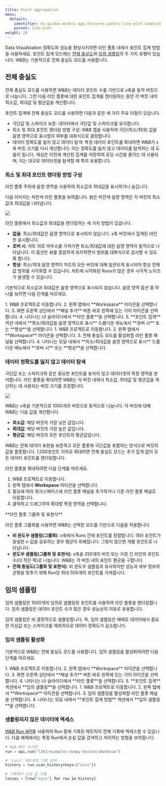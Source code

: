 ```yaml
---
title: Point aggregation
menu:
  default:
    identifier: ko-guides-models-app-features-panels-line-plot-sampling
    parent: line-plot
weight: 20
---
```


Data Visualization 정확도와 성능을 향상시키려면 라인 플롯 내에서 포인트 집계 방법을 사용하세요. 포인트 집계 모드에는 [전체 충실도](#full-fidelity)와 [임의 샘플링](#random-sampling)의 두 가지 유형이 있습니다. W&B는 기본적으로 전체 충실도 모드를 사용합니다.

## 전체 충실도

전체 충실도 모드를 사용하면 W&B는 데이터 포인트 수를 기반으로 x축을 동적 버킷으로 나눕니다. 그런 다음 라인 플롯에 대한 포인트 집계를 렌더링하는 동안 각 버킷 내의 최소값, 최대값 및 평균값을 계산합니다.

포인트 집계에 전체 충실도 모드를 사용하면 다음과 같은 세 가지 주요 이점이 있습니다.

* 극단값 및 스파이크 보존: 데이터에서 극단값 및 스파이크를 유지합니다.
* 최소 및 최대 포인트 렌더링 방법 구성: W&B 앱을 사용하여 극단(최소/최대) 값을 음영 영역으로 표시할지 여부를 대화식으로 결정합니다.
* 데이터 정확도를 잃지 않고 데이터 탐색: 특정 데이터 포인트를 확대하면 W&B가 x축 버킷 크기를 다시 계산합니다. 이는 정확도를 잃지 않고 데이터를 탐색하는 데 도움이 됩니다. 캐싱은 이전에 계산된 집계를 저장하여 로딩 시간을 줄이는 데 사용되며, 이는 대규모 데이터셋을 탐색할 때 특히 유용합니다.

### 최소 및 최대 포인트 렌더링 방법 구성

라인 플롯 주위에 음영 영역을 사용하여 최소값과 최대값을 표시하거나 숨깁니다.

다음 이미지는 파란색 라인 플롯을 보여줍니다. 밝은 파란색 음영 영역은 각 버킷의 최소값과 최대값을 나타냅니다.

<Frame>
    <img src="/images/app_ui/shaded-areas.png"  />
</Frame>

라인 플롯에서 최소값과 최대값을 렌더링하는 세 가지 방법이 있습니다.

* **없음**: 최소/최대값은 음영 영역으로 표시되지 않습니다. x축 버킷에서 집계된 라인만 표시합니다.
* **호버 시**: 차트 위로 마우스를 가져가면 최소/최대값에 대한 음영 영역이 동적으로 나타납니다. 이 옵션은 뷰를 깔끔하게 유지하면서 범위를 대화식으로 검사할 수 있도록 합니다.
* **항상**: 최소/최대 음영 영역이 차트의 모든 버킷에 대해 일관되게 표시되어 항상 전체 값 범위를 시각화할 수 있습니다. 차트에 시각화된 Runs가 많은 경우 시각적 노이즈가 발생할 수 있습니다.

기본적으로 최소값과 최대값은 음영 영역으로 표시되지 않습니다. 음영 영역 옵션 중 하나를 보려면 다음 단계를 따르세요.

<Tabs>
<Tab title="워크스페이스의 모든 차트">
1. W&B 프로젝트로 이동합니다.
2. 왼쪽 탭에서 **Workspace** 아이콘을 선택합니다.
3. 화면 오른쪽 상단에서 **패널 추가** 버튼 바로 왼쪽에 있는 기어 아이콘을 선택합니다.
4. 나타나는 UI 슬라이더에서 **라인 플롯**을 선택합니다.
5. **포인트 집계** 섹션 내에서 **최소/최대값을 음영 영역으로 표시** 드롭다운 메뉴에서 **호버 시** 또는 **항상**을 선택합니다.
</Tab>
<Tab title="워크스페이스의 개별 차트">
1. W&B 프로젝트로 이동합니다.
2. 왼쪽 탭에서 **Workspace** 아이콘을 선택합니다.
3. 전체 충실도 모드를 활성화할 라인 플롯 패널을 선택합니다.
4. 나타나는 모달 내에서 **최소/최대값을 음영 영역으로 표시** 드롭다운 메뉴에서 **호버 시** 또는 **항상**을 선택합니다.
</Tab>
</Tabs>

### 데이터 정확도를 잃지 않고 데이터 탐색

극단값 또는 스파이크와 같은 중요한 포인트를 놓치지 않고 데이터셋의 특정 영역을 분석합니다. 라인 플롯을 확대하면 W&B는 각 버킷 내에서 최소값, 최대값 및 평균값을 계산하는 데 사용되는 버킷 크기를 조정합니다.

<Frame>
    <img src="/images/app_ui/zoom_in.gif"  />
</Frame>

W&B는 x축을 기본적으로 1000개의 버킷으로 동적으로 나눕니다. 각 버킷에 대해 W&B는 다음 값을 계산합니다.

- **최소값**: 해당 버킷의 가장 낮은 값입니다.
- **최대값**: 해당 버킷의 가장 높은 값입니다.
- **평균값**: 해당 버킷의 모든 포인트의 평균값입니다.

W&B는 전체 데이터 표현을 보존하고 모든 플롯에 극단값을 포함하는 방식으로 버킷의 값을 플롯합니다. 1,000포인트 이하로 확대하면 전체 충실도 모드는 추가 집계 없이 모든 데이터 포인트를 렌더링합니다.

라인 플롯을 확대하려면 다음 단계를 따르세요.

1. W&B 프로젝트로 이동합니다.
2. 왼쪽 탭에서 **Workspace** 아이콘을 선택합니다.
3. 필요에 따라 워크스페이스에 라인 플롯 패널을 추가하거나 기존 라인 플롯 패널로 이동합니다.
4. 클릭하고 드래그하여 확대할 특정 영역을 선택합니다.

<Note>
**라인 플롯 그룹화 및 표현식**

라인 플롯 그룹화를 사용하면 W&B는 선택한 모드를 기반으로 다음을 적용합니다.

- **비 윈도우 샘플링(그룹화)**: x축에서 Runs 간에 포인트를 정렬합니다. 여러 포인트가 동일한 x-값을 공유하는 경우 평균이 취해집니다. 그렇지 않으면 개별 포인트로 나타납니다.
- **윈도우 샘플링(그룹화 및 표현식)**: x축을 250개의 버킷 또는 가장 긴 라인의 포인트 수(더 작은 쪽)로 나눕니다. W&B는 각 버킷 내의 포인트 평균을 구합니다.
- **전체 충실도(그룹화 및 표현식)**: 비 윈도우 샘플링과 유사하지만 성능과 세부 정보의 균형을 맞추기 위해 Run당 최대 500개의 포인트를 가져옵니다.
</Note>

## 임의 샘플링

임의 샘플링은 1500개의 임의로 샘플링된 포인트를 사용하여 라인 플롯을 렌더링합니다. 임의 샘플링은 데이터 포인트 수가 많은 경우 성능상의 이유로 유용합니다.

<Warning>
임의 샘플링은 비 결정적으로 샘플링합니다. 즉, 임의 샘플링은 때때로 데이터에서 중요한 이상값 또는 스파이크를 제외하므로 데이터 정확도가 감소합니다.
</Warning>

### 임의 샘플링 활성화
기본적으로 W&B는 전체 충실도 모드를 사용합니다. 임의 샘플링을 활성화하려면 다음 단계를 따르세요.

<Tabs>
<Tab title="워크스페이스의 모든 차트">
1. W&B 프로젝트로 이동합니다.
2. 왼쪽 탭에서 **Workspace** 아이콘을 선택합니다.
3. 화면 오른쪽 상단에서 **패널 추가** 버튼 바로 왼쪽에 있는 기어 아이콘을 선택합니다.
4. 나타나는 UI 슬라이더에서 **라인 플롯**을 선택합니다.
5. **포인트 집계** 섹션에서 **임의 샘플링**을 선택합니다.
</Tab>
<Tab title="워크스페이스의 개별 차트">
1. W&B 프로젝트로 이동합니다.
2. 왼쪽 탭에서 **Workspace** 아이콘을 선택합니다.
3. 임의 샘플링을 활성화할 라인 플롯 패널을 선택합니다.
4. 나타나는 모달 내에서 **포인트 집계 방법** 섹션에서 **임의 샘플링**을 선택합니다.
</Tab>
</Tabs>

### 샘플링되지 않은 데이터에 엑세스

[W&B Run API](/ko/ref/python/public-api/run)를 사용하여 Run 중에 기록된 메트릭의 전체 기록에 엑세스할 수 있습니다. 다음 예제에서는 특정 Run에서 손실 값을 검색하고 처리하는 방법을 보여줍니다.

```python
# W&B API 초기화
run = api.run("l2k2/examples-numpy-boston/i0wt6xua")

# 'Loss' 메트릭의 기록 검색
history = run.scan_history(keys=["Loss"])

# 기록에서 손실 값 추출
losses = [row["Loss"] for row in history]
```
